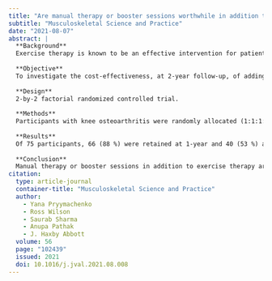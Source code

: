 ```yaml
---
title: "Are manual therapy or booster sessions worthwhile in addition to exercise therapy for knee osteoarthritis: Economic evaluation and 2-year follow-up of a randomized controlled trial"
subtitle: "Musculoskeletal Science and Practice"
date: "2021-08-07"
abstract: |
  **Background**
  Exercise therapy is known to be an effective intervention for patients with osteoarthritis, however the evidence is limited as to whether adding manual therapy or booster sessions are cost-effective strategies to extend the duration of benefits.
  
  **Objective**
  To investigate the cost-effectiveness, at 2-year follow-up, of adding manual therapy and/or booster sessions to exercise therapy.
  
  **Design**
  2-by-2 factorial randomized controlled trial.
  
  **Methods**
  Participants with knee osteoarthritis were randomly allocated (1:1:1:1) to: exercise therapy delivered in consecutive sessions within 9 weeks (control group), exercise therapy distributed over 1 year using booster sessions, exercise therapy plus manual therapy delivered within 9 weeks, and exercise therapy plus manual therapy with booster sessions. The primary outcome was incremental cost-effectiveness from health system and societal perspectives interpreted as incremental net monetary benefit (INMB).
  
  **Results**
  Of 75 participants, 66 (88 %) were retained at 1-year and 40 (53 %) at 2-year follow-up. All three interventions were cost-effective from both the health system and societal perspectives (INMBs, at 0.5 × GDP/capita willingness to pay (WTP) threshold: $3278 (95%CI -3244 to 9800) and $3904 (95%CI -2823 to 10,632) respectively for booster sessions; $2941 (95%CI -3686 to 9568) and $2618 (95%CI -4005 to 9241) for manual therapy; $270 (95%CI -6139 to 6679) and $404 (95%CI -6097 to 6905) for manual therapy with booster sessions).
  
  **Conclusion**
  Manual therapy or booster sessions in addition to exercise therapy are cost-effective at 2-year follow-up. The evidence did not support combining both booster sessions and manual therapy in addition to exercise therapy.
citation: 
  type: article-journal
  container-title: "Musculoskeletal Science and Practice"
  author:
    - Yana Pryymachenko
    - Ross Wilson
    - Saurab Sharma
    - Anupa Pathak
    - J. Haxby Abbott
  volume: 56
  page: "102439"
  issued: 2021
  doi: 10.1016/j.jval.2021.08.008
---
```

